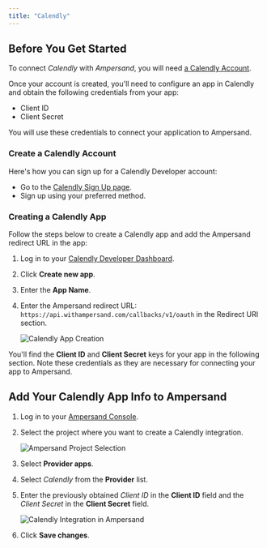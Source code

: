 ```yaml
---
title: "Calendly"
---
```


## Before You Get Started

To connect _Calendly_ with _Ampersand_, you will need [a Calendly Account](https://login.calendly.com/signin/register).

Once your account is created, you'll need to configure an app in Calendly and obtain the following credentials from your app:

- Client ID
- Client Secret

You will use these credentials to connect your application to Ampersand.

### Create a Calendly Account

Here's how you can sign up for a Calendly Developer account:

- Go to the [Calendly Sign Up page](https://login.calendly.com/signin/register).
- Sign up using your preferred method.

### Creating a Calendly App

Follow the steps below to create a Calendly app and add the Ampersand redirect URL in the app:

1. Log in to your [Calendly Developer Dashboard](https://login.calendly.com/).
2. Click **Create new app**.
3. Enter the **App Name**.
4. Enter the Ampersand redirect URL: `https://api.withampersand.com/callbacks/v1/oauth` in the Redirect URI section.

   ![Calendly App Creation](https://files.readme.io/a00807d-Calendly1.gif)

You'll find the **Client ID** and **Client Secret** keys for your app in the following section. Note these credentials as they are necessary for connecting your app to Ampersand.

## Add Your Calendly App Info to Ampersand

1. Log in to your [Ampersand Console](https://console.withampersand.com).

2. Select the project where you want to create a Calendly integration.

   ![Ampersand Project Selection](https://files.readme.io/dd47b7a-Ampersand.png)

3. Select **Provider apps**.

4. Select _Calendly_ from the **Provider** list.

5. Enter the previously obtained _Client ID_ in the **Client ID** field and the _Client Secret_ in the **Client Secret** field.

   ![Calendly Integration in Ampersand](https://files.readme.io/97fd4b8-Calendly2.gif)

6. Click **Save changes**.
